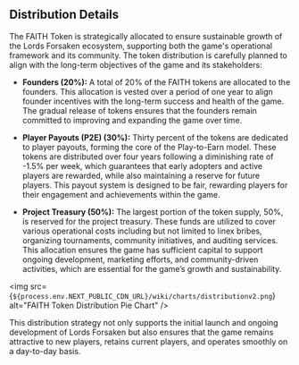 
## Distribution Details
The FAITH Token is strategically allocated to ensure sustainable growth of the Lords Forsaken ecosystem, supporting both the game's operational framework and its community. The token distribution is carefully planned to align with the long-term objectives of the game and its stakeholders:

- **Founders (20%):** A total of 20% of the FAITH tokens are allocated to the founders. This allocation is vested over a period of one year to align founder incentives with the long-term success and health of the game. The gradual release of tokens ensures that the founders remain committed to improving and expanding the game over time.

- **Player Payouts (P2E) (30%):** Thirty percent of the tokens are dedicated to player payouts, forming the core of the Play-to-Earn model. These tokens are distributed over four years following a diminishing rate of -1.5% per week, which guarantees that early adopters and active players are rewarded, while also maintaining a reserve for future players. This payout system is designed to be fair, rewarding players for their engagement and achievements within the game.

- **Project Treasury (50%):** The largest portion of the token supply, 50%, is reserved for the project treasury. These funds are utilized to cover various operational costs including but not limited to linex bribes, organizing tournaments, community initiatives, and auditing services. This allocation ensures the game has sufficient capital to support ongoing development, marketing efforts, and community-driven activities, which are essential for the game’s growth and sustainability.

<img src={`${process.env.NEXT_PUBLIC_CDN_URL}/wiki/charts/distributionv2.png`} alt="FAITH Token Distribution Pie Chart" />

This distribution strategy not only supports the initial launch and ongoing development of Lords Forsaken but also ensures that the game remains attractive to new players, retains current players, and operates smoothly on a day-to-day basis.
